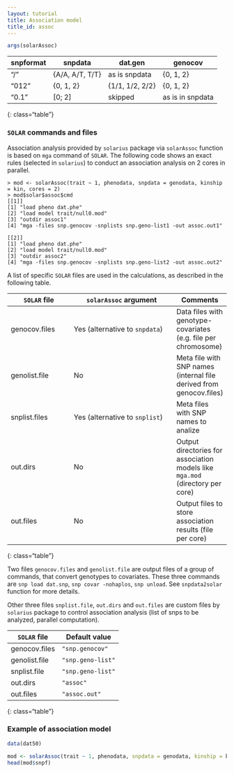 ```yaml
---
layout: tutorial
title: Association model
title_id: assoc
---
```


```r
args(solarAssoc)
```

| snpformat |  snpdata        | dat.gen        | genocov          |
|-----------|-----------------|----------------|------------------|
| "/"       | {A/A, A/T, T/T} | as is snpdata  | {0, 1, 2}        |
| "012"     | {0, 1, 2}       | {1/1, 1/2, 2/2}| {0, 1, 2}        |
| "0.1"     | [0; 2]          | skipped        | as is in snpdata |
{: class="table"}


### `SOLAR` commands and files


Association analysis provided by `solarius` package via `solarAssoc` function
is based on `mga` command of `SOLAR`.
The following code shows an exact rules (selected in `solarius`) 
to conduct an association analysis on 2 cores in parallel.

    > mod <- solarAssoc(trait ~ 1, phenodata, snpdata = genodata, kinship = kin, cores = 2)
    > mod$solar$assoc$cmd
    [[1]]
    [1] "load pheno dat.phe"                                             
    [2] "load model trait/null0.mod"                                     
    [3] "outdir assoc1"                                                  
    [4] "mga -files snp.genocov -snplists snp.geno-list1 -out assoc.out1"
    
    [[2]]
    [1] "load pheno dat.phe"                                             
    [2] "load model trait/null0.mod"                                     
    [3] "outdir assoc2"                                                  
    [4] "mga -files snp.genocov -snplists snp.geno-list2 -out assoc.out2"


A list of specific `SOLAR` files are used in the calculations,
as described in the following table.

| `SOLAR` file | `solarAssoc` argument | Comments | 
|--------------|-----------------------|----------|
| genocov.files | Yes (alternative to `snpdata`) | Data files with genotype-covariates (e.g. file per chromosome) |
| genolist.file | No | Meta file with SNP names (internal file derived from genocov.files) |
| snplist.files | Yes (alternative to `snplist`) | Meta files with SNP names to analize |
| out.dirs | No | Output directories for association models like `mga.mod` (directory per core) |
| out.files | No | Output files to store association results (file per core) | 
{: class="table"}

Two files `genocov.files` and `genolist.file` are output files
of a group of commands, that convert genotypes to covariates.
These three commands are `snp load dat.snp`, `snp covar -nohaplos`, `snp unload`.
See `snpdata2solar` function for more details.

Other three files `snplist.file`, `out.dirs` and `out.files` 
are custom files by `solarius` package 
to control association analysis (list of snps to be analyzed, parallel computation).

| `SOLAR` file | Default value | `core == 2` | 
|--|--|
| genocov.files | `"snp.genocov"` | |
| genolist.file | `"snp.geno-list"` | |
| snplist.file | `"snp.geno-list"` | `"snp.geno-list1"`, `"snp.geno-list2"`|
| out.dirs | `"assoc"` | `"assoc1"`, `"assoc2"`|
| out.files | `"assoc.out"` | `"assoc.out1"`, `"assoc.out2"`|
{: class="table"}


### Example of association model

```r
data(dat50)

mod <- solarAssoc(trait ~ 1, phenodata, snpdata = genodata, kinship = kin)
head(mod$snpf)
```

